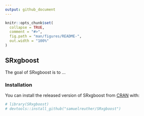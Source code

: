 ```yaml
---
output: github_document
---
```


<!-- README.md is generated from README.Rmd. Please edit that file -->

```r
knitr::opts_chunk$set(
  collapse = TRUE,
  comment = "#>",
  fig.path = "man/figures/README-",
  out.width = "100%"
)
```

## SRxgboost

<!-- badges: start -->
<!-- badges: end -->

The goal of SRxgboost is to ...

### Installation

You can install the released version of SRxgboost from [CRAN](https://CRAN.R-project.org) with:

```r
# library(SRxgboost)
# devtools::install_github("samuelreuther/SRxgboost")
```
